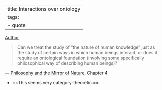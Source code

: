 
---
title: Interactions over ontology
tags:
 - quote
---

[Author](/docs/phil/Richard Rorty.html)

> Can we treat the study of "the nature of human knowledge" just as the study of certain ways in which human beings interact, or does it require an ontological foundation (involving some specifically philosophical way of describing human beings)?

 — [Philosophy and the Mirror of Nature](/docs/phil/Philosophy and the Mirror of Nature.html), Chapter 4

- ==This seems very category-theoretic.==